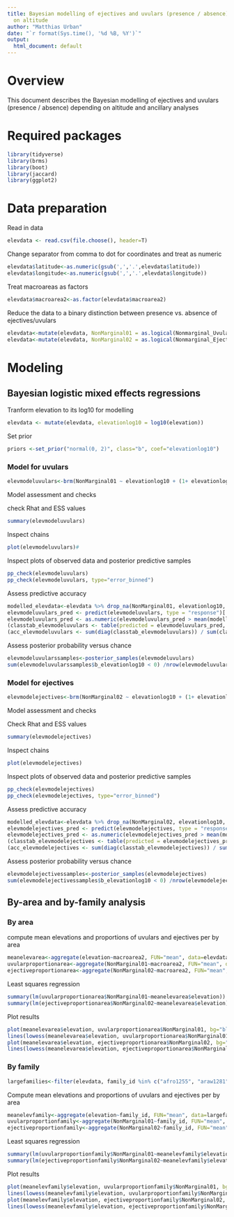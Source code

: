 ---
title: Bayesian modelling of ejectives and uvulars (presence / absence) depending
  on altitude
author: "Matthias Urban"
date: "`r format(Sys.time(), '%d %B, %Y')`"
output:
  html_document: default
---

# Overview

This document describes the Bayesian modelling of ejectives and uvulars (presence / absence) depending on altitude and ancillary analyses

# Required packages

```{r message=FALSE}
library(tidyverse)
library(brms)
library(boot)
library(jaccard)
library(ggplot2)
```

# Data preparation

Read in data

```{r}
elevdata <- read.csv(file.choose(), header=T)
```

Change separator from comma to dot for coordinates and treat as numeric

```{r}
elevdata$latitude<-as.numeric(gsub(',','.',elevdata$latitude))
elevdata$longitude<-as.numeric(gsub(',','.',elevdata$longitude))
```

Treat macroareas as factors

```{r}
elevdata$macroarea2<-as.factor(elevdata$macroarea2)
```

Reduce the data to a binary distinction between presence vs. absence of ejectives/uvulars

```{r}
elevdata<-mutate(elevdata, NonMarginal01 = as.logical(Nonmarginal_Uvular), NonMarginal01 = as.numeric(NonMarginal01))
elevdata<-mutate(elevdata, NonMarginal02 = as.logical(Nonmarginal_Ejective), NonMarginal02 = as.numeric(NonMarginal02))
```

# Modeling


## Bayesian logistic mixed effects regressions

Tranform elevation to its log10 for modelling
```{r}
elevdata <- mutate(elevdata, elevationlog10 = log10(elevation))
```

Set prior
```{r}
priors <-set_prior("normal(0, 2)", class="b", coef="elevationlog10")
```

### Model for uvulars
```{r}
elevmodeluvulars<-brm(NonMarginal01 ~ elevationlog10 + (1+ elevationlog10| macroarea2) +(1|family_id), family= 'bernoulli', data=elevdata, warmup=6000, iter=8000, chains=4, prior=priors, control = list(adapt_delta = 0.99))
```

Model assessment and checks

check Rhat and ESS values

```{r}
summary(elevmodeluvulars)
```

Inspect chains
```{r}
plot(elevmodeluvulars)#
```

Inspect plots of observed data and posterior predictive samples
```{r}
pp_check(elevmodeluvulars)
pp_check(elevmodeluvulars, type="error_binned")
```

Assess predictive accuracy
```{r}
modelled_elevdata<-elevdata %>% drop_na(NonMarginal01, elevationlog10, macroarea2, family_id)
elevmodeluvulars_pred <- predict(elevmodeluvulars, type = "response")[ , "Estimate"]
elevmodeluvulars_pred <- as.numeric(elevmodeluvulars_pred > mean(modelled_elevdata$NonMarginal01))
(classtab_elevmodeluvulars <- table(predicted = elevmodeluvulars_pred, observed = modelled_elevdata$NonMarginal01))
(acc_elevmodeluvulars <- sum(diag(classtab_elevmodeluvulars)) / sum(classtab_elevmodeluvulars))
```

Assess posterior probability versus chance
```{r}
elevmodeluvularssamples<-posterior_samples(elevmodeluvulars)
sum(elevmodeluvularssamples$b_elevationlog10 < 0) /nrow(elevmodeluvularssamples)
```

### Model for ejectives
```{r}
elevmodelejectives<-brm(NonMarginal02 ~ elevationlog10 + (1+ elevationlog10| macroarea2) +(1|family_id), family= 'bernoulli', data=elevdata, warmup=6000, iter=8000, chains=4, prior=priors, control = list(adapt_delta = 0.99))
```

Model assessment and checks

Check Rhat and ESS values
```{r}
summary(elevmodelejectives)
```

Inspect chains
```{r}
plot(elevmodelejectives)
```

Inspect plots of observed data and posterior predictive samples
```{r}
pp_check(elevmodelejectives)
pp_check(elevmodelejectives, type="error_binned")
```

Assess predictive accuracy
```{r}
modelled_elevdata<-elevdata %>% drop_na(NonMarginal02, elevationlog10, macroarea2, family_id)
elevmodelejectives_pred <- predict(elevmodelejectives, type = "response")[ , "Estimate"]
elevmodelejectives_pred <- as.numeric(elevmodelejectives_pred > mean(modelled_elevdata$NonMarginal02))
(classtab_elevmodelejectives <- table(predicted = elevmodelejectives_pred, observed = modelled_elevdata$NonMarginal02))
(acc_elevmodelejectives <- sum(diag(classtab_elevmodelejectives)) / sum(classtab_elevmodelejectives))
```

Assess posterior probability versus chance
```{r}
elevmodelejectivessamples<-posterior_samples(elevmodelejectives)
sum(elevmodelejectivessamples$b_elevationlog10 < 0) /nrow(elevmodelejectivessamples)
```

## By-area and by-family analysis

### By area
compute mean elevations and proportions of uvulars and ejectives per by area
```{r}
meanelevarea<-aggregate(elevation~macroarea2, FUN="mean", data=elevdata)
uvularproportionarea<-aggregate(NonMarginal01~macroarea2, FUN="mean", data=elevdata)
ejectiveproportionarea<-aggregate(NonMarginal02~macroarea2, FUN="mean", data=elevdata)
```

Least squares regression
```{r}
summary(lm(uvularproportionarea$NonMarginal01~meanelevarea$elevation))
summary(lm(ejectiveproportionarea$NonMarginal02~meanelevarea$elevation))
```

Plot results
```{r}
plot(meanelevarea$elevation, uvularproportionarea$NonMarginal01, bg="black", pch=21, xlab="Mean elevation per area", ylab="Proportion Uvulars")
lines(lowess(meanelevarea$elevation, uvularproportionarea$NonMarginal01, f=10, iter=10))
plot(meanelevarea$elevation, ejectiveproportionarea$NonMarginal02, bg="black", pch=21, xlab="Mean elevation per area", ylab="Proportion Ejectives")
lines(lowess(meanelevarea$elevation, ejectiveproportionarea$NonMarginal02, f=10, iter=10))
```

### By family
```{r}
largefamilies<-filter(elevdata, family_id %in% c("afro1255", "araw1281", "atha1245", "atla1278", "aust1307", "cari1283", "gong1255", "mand1469", "maya1287", "mong1329", "nakh1245", "otom1299", "sali1255", "sino1245", "taik1256", "tupi1275", "turk1311", "ural1272"))
```

Compute mean elevations and proportions of uvulars and ejectives per by area
```{r}
meanelevfamily<-aggregate(elevation~family_id, FUN="mean", data=largefamilies)
uvularproportionfamily<-aggregate(NonMarginal01~family_id, FUN="mean", data=largefamilies)
ejectiveproportionfamily<-aggregate(NonMarginal02~family_id, FUN="mean", data=largefamilies)
```

Least squares regression
```{r}
summary(lm(uvularproportionfamily$NonMarginal01~meanelevfamily$elevation))
summary(lm(ejectiveproportionfamily$NonMarginal02~meanelevfamily$elevation))
```

Plot results
```{r}
plot(meanelevfamily$elevation, uvularproportionfamily$NonMarginal01, bg="black", pch=21, xlab="Mean elevation per family", ylab="Proportion Uvulars")
lines(lowess(meanelevfamily$elevation, uvularproportionfamily$NonMarginal01, f=10, iter=10))
plot(meanelevfamily$elevation, ejectiveproportionfamily$NonMarginal02, bg="black", pch=21, xlab="Mean elevation per family", ylab="Proportion Ejectives")
lines(lowess(meanelevfamily$elevation, ejectiveproportionfamily$NonMarginal02, f=10, iter=10))
```